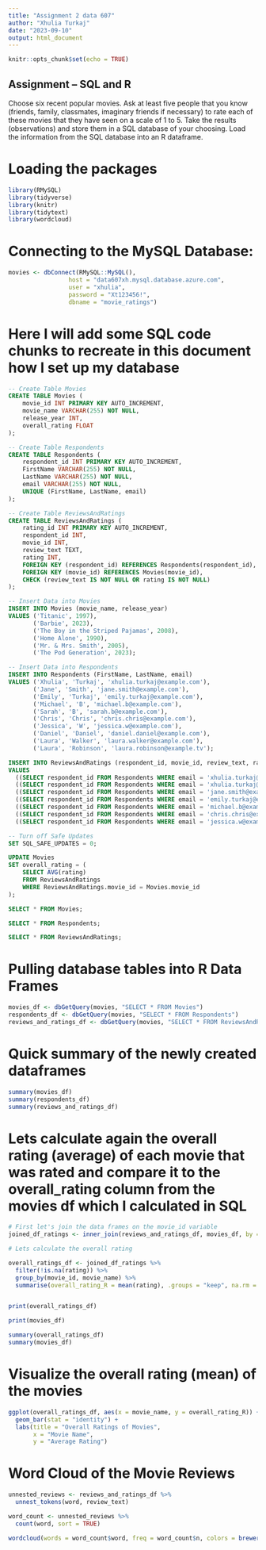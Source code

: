 ```yaml
---
title: "Assignment 2 data 607"
author: "Xhulia Turkaj"
date: "2023-09-10"
output: html_document
---
```


```r
knitr::opts_chunk$set(echo = TRUE)
```

## Assignment – SQL and R

 Choose six recent popular movies. Ask at least five people that you know (friends, family, classmates, imaginary
friends if necessary) to rate each of these movies that they have seen on a scale of 1 to 5. Take the results
(observations) and store them in a SQL database of your choosing. Load the information from the SQL database
into an R dataframe.

# Loading the packages

```r

library(RMySQL)
library(tidyverse)
library(knitr)
library(tidytext)
library(wordcloud)
```

# Connecting to the MySQL Database:


```r

movies <- dbConnect(RMySQL::MySQL(), 
                 host = "data607xh.mysql.database.azure.com", 
                 user = "xhulia",
                 password = "Xt123456!",
                 dbname = "movie_ratings")

```

# Here I will add some SQL code chunks to recreate in this document how I set up my database

```sql
-- Create Table Movies
CREATE TABLE Movies (
    movie_id INT PRIMARY KEY AUTO_INCREMENT,
    movie_name VARCHAR(255) NOT NULL,
    release_year INT,
    overall_rating FLOAT
);
```


```sql
-- Create Table Respondents
CREATE TABLE Respondents (
    respondent_id INT PRIMARY KEY AUTO_INCREMENT,
    FirstName VARCHAR(255) NOT NULL,
    LastName VARCHAR(255) NOT NULL,
    email VARCHAR(255) NOT NULL,
    UNIQUE (FirstName, LastName, email)
);
```


```sql
-- Create Table ReviewsAndRatings
CREATE TABLE ReviewsAndRatings (
    rating_id INT PRIMARY KEY AUTO_INCREMENT,
    respondent_id INT,
    movie_id INT,
    review_text TEXT,
    rating INT,
    FOREIGN KEY (respondent_id) REFERENCES Respondents(respondent_id),
    FOREIGN KEY (movie_id) REFERENCES Movies(movie_id),
    CHECK (review_text IS NOT NULL OR rating IS NOT NULL)
);

```

```sql
-- Insert Data into Movies
INSERT INTO Movies (movie_name, release_year) 
VALUES ('Titanic', 1997), 
       ('Barbie', 2023), 
       ('The Boy in the Striped Pajamas', 2008),
       ('Home Alone', 1990), 
       ('Mr. & Mrs. Smith', 2005),
       ('The Pod Generation', 2023);

```

```sql
-- Insert Data into Respondents
INSERT INTO Respondents (FirstName, LastName, email)
VALUES ('Xhulia', 'Turkaj', 'xhulia.turkaj@example.com'),
       ('Jane', 'Smith', 'jane.smith@example.com'),
       ('Emily', 'Turkaj', 'emily.turkaj@example.com'),
       ('Michael', 'B', 'michael.b@example.com'),
       ('Sarah', 'B', 'sarah.b@example.com'),
       ('Chris', 'Chris', 'chris.chris@example.com'),
       ('Jessica', 'W', 'jessica.w@example.com'),
       ('Daniel', 'Daniel', 'daniel.daniel@example.com'),
       ('Laura', 'Walker', 'laura.walker@example.com'),
       ('Laura', 'Robinson', 'laura.robinson@example.tv');

```

```sql
INSERT INTO ReviewsAndRatings (respondent_id, movie_id, review_text, rating)
VALUES
  ((SELECT respondent_id FROM Respondents WHERE email = 'xhulia.turkaj@example.com'), (SELECT movie_id FROM Movies WHERE movie_name = 'Titanic '), 'Great movie!', 5),
  ((SELECT respondent_id FROM Respondents WHERE email = 'xhulia.turkaj@example.com'), (SELECT movie_id FROM Movies WHERE movie_name = 'Barbie'), 'Not for me', 1),
  ((SELECT respondent_id FROM Respondents WHERE email = 'jane.smith@example.com'), (SELECT movie_id FROM Movies WHERE movie_name = 'Barbie'), 'Not my taste', 2),
  ((SELECT respondent_id FROM Respondents WHERE email = 'emily.turkaj@example.com'), (SELECT movie_id FROM Movies WHERE movie_name = 'The Boy in the Striped Pajamas'), 'Heartbreaking', 5),
  ((SELECT respondent_id FROM Respondents WHERE email = 'michael.b@example.com'), (SELECT movie_id FROM Movies WHERE movie_name = 'Mr. & Mrs. Smith'), 'Action-packed', 4),
  ((SELECT respondent_id FROM Respondents WHERE email = 'chris.chris@example.com'), (SELECT movie_id FROM Movies WHERE movie_name = 'Titanic '), 'Love it', NULL), 
  ((SELECT respondent_id FROM Respondents WHERE email = 'jessica.w@example.com'), (SELECT movie_id FROM Movies WHERE movie_name = 'Barbie'), NULL, 3); 
```

```sql
-- Turn off Safe Updates
SET SQL_SAFE_UPDATES = 0;

```

```sql
UPDATE Movies
SET overall_rating = (
    SELECT AVG(rating)
    FROM ReviewsAndRatings
    WHERE ReviewsAndRatings.movie_id = Movies.movie_id
);
```

```sql
SELECT * FROM Movies;
```

```sql
SELECT * FROM Respondents;
```

```sql
SELECT * FROM ReviewsAndRatings;
```



# Pulling database tables  into R Data Frames

```r

movies_df <- dbGetQuery(movies, "SELECT * FROM Movies")
respondents_df <- dbGetQuery(movies, "SELECT * FROM Respondents")
reviews_and_ratings_df <- dbGetQuery(movies, "SELECT * FROM ReviewsAndRatings")

```

# Quick summary of the newly created dataframes
 
```r
summary(movies_df)
summary(respondents_df)
summary(reviews_and_ratings_df)
```
# Lets calculate again the overall rating (average) of each movie that was rated  and compare it to the overall_rating column  from the movies df which I calculated in SQL 
 
 
```r
# First let's join the data frames on the movie_id variable
joined_df_ratings <- inner_join(reviews_and_ratings_df, movies_df, by = "movie_id")

# Lets calculate the overall rating 

overall_ratings_df <- joined_df_ratings %>%
  filter(!is.na(rating)) %>%  
  group_by(movie_id, movie_name) %>%  
  summarise(overall_rating_R = mean(rating), .groups = "keep", na.rm = TRUE)  


print(overall_ratings_df)

print(movies_df)

summary(overall_ratings_df)
summary(movies_df)
```
# Visualize the overall rating (mean) of the  movies 
```r

ggplot(overall_ratings_df, aes(x = movie_name, y = overall_rating_R)) +
  geom_bar(stat = "identity") +
  labs(title = "Overall Ratings of Movies",
       x = "Movie Name",
       y = "Average Rating") 

```
# Word Cloud of the Movie Reviews

```r
unnested_reviews <- reviews_and_ratings_df %>%
  unnest_tokens(word, review_text)

word_count <- unnested_reviews %>%
  count(word, sort = TRUE)

wordcloud(words = word_count$word, freq = word_count$n, colors = brewer.pal(8, "Dark2"), random.order = FALSE, scale=c(3, 0.5))


```




 